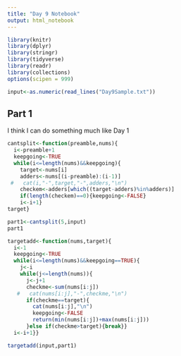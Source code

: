 ```yaml
---
title: "Day 9 Notebook"
output: html_notebook
---
```


```r
library(knitr)
library(dplyr)
library(stringr)
library(tidyverse)
library(readr)
library(collections)
options(scipen = 999)
```

```r
input<-as.numeric(read_lines("Day9Sample.txt"))
```

## Part 1
I think I can do something much like Day 1

```r
cantsplit<-function(preamble,nums){
  i<-preamble+1
  keepgoing<-TRUE
  while(i<=length(nums)&&keepgoing){
    target<-nums[i]
    adders<-nums[(i-preamble):(i-1)]
 #   cat(i,"-",target,"-",adders,"\n")
    checkem<-adders[which((target-adders)%in%adders)]
    if(length(checkem)==0){keepgoing<-FALSE}
    i<-i+1}
target}
```

```r
part1<-cantsplit(5,input)
part1
```
```r
targetadd<-function(nums,target){
  i<-1
  keepgoing<-TRUE
  while(i<=length(nums)&&keepgoing==TRUE){
    j<-i
    while(j<=length(nums)){
      j<-j+1
      checkme<-sum(nums[i:j])
   #   cat(nums[i:j],"-",checkme,"\n")
      if(checkme==target){
        cat(nums[i:j],"\n")
        keepgoing<-FALSE
        return(min(nums[i:j])+max(nums[i:j]))
      }else if(checkme>target){break}}
  i<-i+1}}
```

```r
targetadd(input,part1)
```

